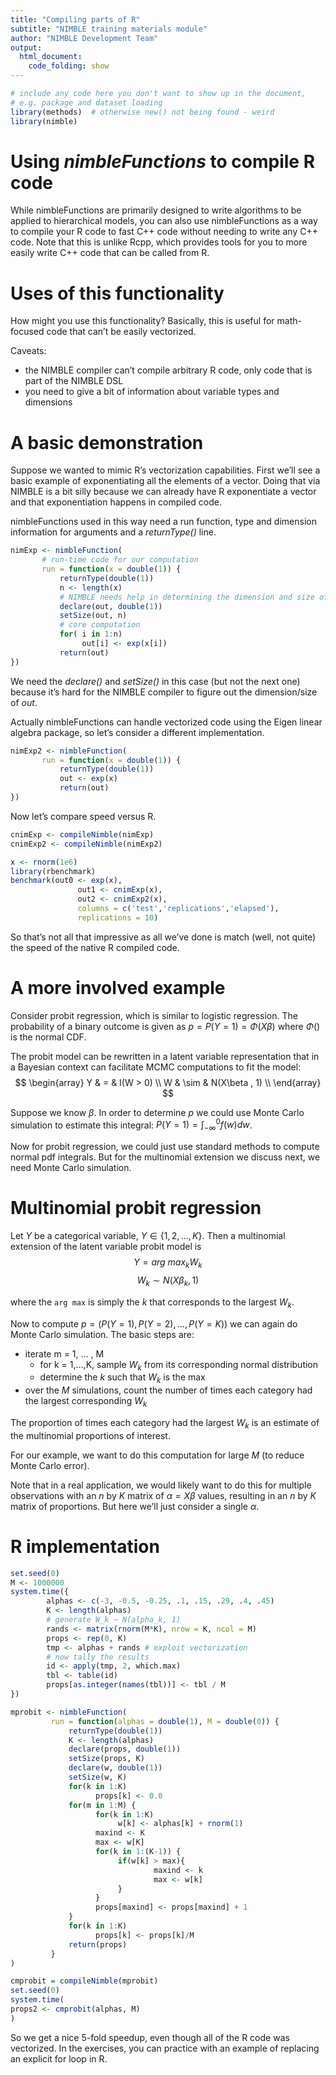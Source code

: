 ```yaml
---
title: "Compiling parts of R"
subtitle: "NIMBLE training materials module"
author: "NIMBLE Development Team"
output:
  html_document:
    code_folding: show
---
```



```r
# include any code here you don't want to show up in the document,
# e.g. package and dataset loading
library(methods)  # otherwise new() not being found - weird
library(nimble)
```

# Using *nimbleFunctions* to compile R code 

While nimbleFunctions are primarily designed to write algorithms to be applied to hierarchical models, you can also use nimbleFunctions as a way to compile your R code to fast C++ code without needing to write any C++ code. Note that this is unlike Rcpp, which provides tools for you to more easily write C++ code that can be called from R.

# Uses of this functionality

How might you use this functionality?  Basically, this is useful for math-focused code that can't be easily vectorized. 

Caveats:

  - the NIMBLE compiler can't compile arbitrary R code, only code that is part of the NIMBLE DSL
  - you need to give a bit of information about variable types and dimensions

# A basic demonstration

Suppose we wanted to mimic R's vectorization capabilities. First we'll see a basic example of exponentiating all the elements of a vector.  Doing that via NIMBLE is a bit silly because we can already have R exponentiate a vector and that exponentiation happens in compiled code. 

nimbleFunctions used in this way need a run function, type and dimension information for arguments and a *returnType()* line.

```r
nimExp <- nimbleFunction(
       # run-time code for our computation
       run = function(x = double(1)) {
           returnType(double(1))
           n <- length(x)
           # NIMBLE needs help in determining the dimension and size of out
           declare(out, double(1))
           setSize(out, n)
           # core computation
           for( i in 1:n) 
                out[i] <- exp(x[i])
           return(out)
})
```

We need the *declare()* and *setSize()* in this case (but not the next one) because it's hard for the NIMBLE compiler to figure out the dimension/size of *out*.

Actually nimbleFunctions can handle vectorized code using the Eigen linear algebra package, so let's consider a different implementation.

```r
nimExp2 <- nimbleFunction(
       run = function(x = double(1)) {
           returnType(double(1))
           out <- exp(x)
           return(out)
})
```

Now let's compare speed versus R.

```r
cnimExp <- compileNimble(nimExp)
cnimExp2 <- compileNimble(nimExp2)

x <- rnorm(1e6)
library(rbenchmark)
benchmark(out0 <- exp(x),
               out1 <- cnimExp(x),
               out2 <- cnimExp2(x),
               columns = c('test','replications','elapsed'),
               replications = 10)
```
               
So that's not all that impressive as all we've done is match (well, not quite) the speed of the native R compiled code. 


# A more involved example

Consider probit regression, which is similar to logistic regression. The probability of a binary outcome is given as
$p = P(Y = 1) = \Phi(X\beta)$ where $\Phi()$ is the normal CDF.

The probit model can be rewritten in a latent variable representation that in a Bayesian context can facilitate MCMC computations to fit the model:
$$ 
\begin{array}
Y & = &  I(W > 0) \\
W & \sim  & N(X\beta , 1) \\
\end{array}
$$

Suppose we know $\beta$. In order to determine $p$ we could use Monte Carlo simulation to estimate this integral:
$P(Y = 1) = \int_{-\infty}^0 f(w) dw$.

Now for probit regression, we could just use standard methods to compute normal pdf integrals. But for the multinomial extension we discuss next, we need Monte Carlo simulation.

# Multinomial probit regression

Let $Y$ be a categorical variable, $Y \in \{{1,2,\ldots,K}\}$. Then a multinomial extension of the latent variable probit model is
$$
Y = {arg\ max}_k {W_k}
$$
$$
W_k \sim N(X\beta_k, 1)
$$

where the `arg max` is simply the $k$ that corresponds to the largest $W_k$.

Now to compute $p = ({P(Y=1), P(Y=2), \ldots, P(Y=K)})$ we can again do Monte Carlo simulation. The basic steps are:

   - iterate m = 1, ... , M
      - for k = 1,...,K, sample $W_k$ from its corresponding normal distribution
      - determine the $k$ such that $W_k$ is the max
   - over the $M$ simulations, count the number of times each category had the largest corresponding $W_k$

The proportion of times each category had the  largest $W_k$ is an estimate of the multinomial proportions of interest.

For our example, we want to do this computation for large $M$ (to reduce Monte Carlo error). 

Note that in a real application, we would likely want to do this for multiple observations with an $n$ by $K$ matrix of $\alpha = X \beta$ values, resulting in an $n$ by $K$ matrix of proportions. But here we'll just consider a single $\alpha$.

# R implementation

```r
set.seed(0)
M <- 1000000
system.time({
        alphas <- c(-3, -0.5, -0.25, .1, .15, .29, .4, .45)
        K <- length(alphas)
        # generate W_k ~ N(alpha_k, 1)
        rands <- matrix(rnorm(M*K), nrow = K, ncol = M)
        props <- rep(0, K)
        tmp <- alphas + rands # exploit vectorization
        # now tally the results
        id <- apply(tmp, 2, which.max)
        tbl <- table(id)
        props[as.integer(names(tbl))] <- tbl / M
})

mprobit <- nimbleFunction(
         run = function(alphas = double(1), M = double(0)) {
             returnType(double(1))
             K <- length(alphas)
             declare(props, double(1))
             setSize(props, K)
             declare(w, double(1))
             setSize(w, K)
             for(k in 1:K) 
                   props[k] <- 0.0
             for(m in 1:M) {
                   for(k in 1:K) 
                        w[k] <- alphas[k] + rnorm(1) 
                   maxind <- K
                   max <- w[K]
                   for(k in 1:(K-1)) {
                        if(w[k] > max){
                                maxind <- k
                                max <- w[k]          
                        }
                   }
                   props[maxind] <- props[maxind] + 1
             }
             for(k in 1:K) 
                   props[k] <- props[k]/M
             return(props)
         }
)

cmprobit = compileNimble(mprobit)
set.seed(0)
system.time(
props2 <- cmprobit(alphas, M)
)
```

So we get a nice 5-fold speedup, even though all of the R code was vectorized. In the exercises, you can practice with an example of replacing an explicit for loop in R.

